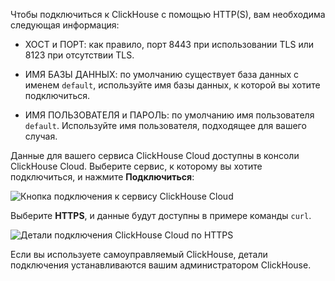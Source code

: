 

Чтобы подключиться к ClickHouse с помощью HTTP(S), вам необходима следующая информация:

- ХОСТ и ПОРТ: как правило, порт 8443 при использовании TLS или 8123 при отсутствии TLS.

- ИМЯ БАЗЫ ДАННЫХ: по умолчанию существует база данных с именем `default`, используйте имя базы данных, к которой вы хотите подключиться.

- ИМЯ ПОЛЬЗОВАТЕЛЯ и ПАРОЛЬ: по умолчанию имя пользователя `default`. Используйте имя пользователя, подходящее для вашего случая.

Данные для вашего сервиса ClickHouse Cloud доступны в консоли ClickHouse Cloud. Выберите сервис, к которому вы хотите подключиться, и нажмите **Подключиться**:

<Image img={cloud_connect_button} size="md" alt="Кнопка подключения к сервису ClickHouse Cloud" border />

Выберите **HTTPS**, и данные будут доступны в примере команды `curl`.

<Image img={connection_details_https} size="md" alt="Детали подключения ClickHouse Cloud по HTTPS" border/>

Если вы используете самоуправляемый ClickHouse, детали подключения устанавливаются вашим администратором ClickHouse.
```

